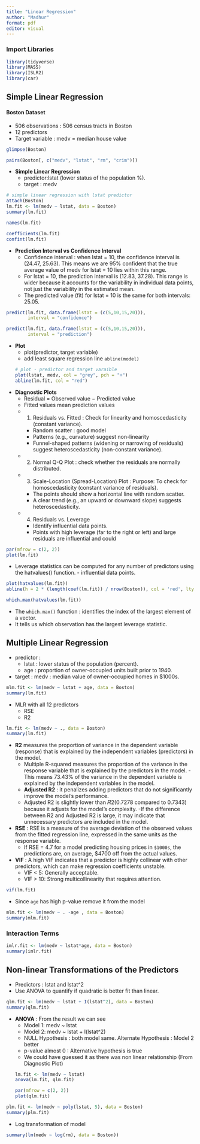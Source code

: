 ```yaml
---
title: "Linear Regression"
author: "Madhur"
format: pdf
editor: visual
---
```

### Import Libraries 

```r
library(tidyverse)
library(MASS)
library(ISLR2)
library(car)
```

## Simple Linear Regression 

#### Boston Dataset
* 506 observations : 506 census tracts in Boston 
* 12 predictors 
* Target variable : medv = median house value


```r
glimpse(Boston)
```
```r
pairs(Boston[, c("medv", "lstat", "rm", "crim")])

```



* **Simple Linear Regression**  
  - predictor:lstat (lower status of the population %).
  - target : medv 

```r
# simple linear regression with lstat predictor 
attach(Boston)
lm.fit <- lm(medv ~ lstat, data = Boston)
summary(lm.fit)
```
```r
names(lm.fit)
```

```r
coefficients(lm.fit)
confint(lm.fit)
```
* **Prediction Interval vs Confidence Interval**
   - Confidence interval : when lstat = 10, the confidence interval is (24.47, 25.63). 
   This means we are 95% confident that the true average value of medv for lstat = 10 lies within this range.
   - For lstat = 10, the prediction interval is (12.83, 37.28). 
   This range is wider because it accounts for the variability in individual data points, not just the variability in the     estimated mean.
   - The predicted value (fit) for lstat = 10 is the same for both intervals: 25.05.

```r
predict(lm.fit, data.frame(lstat = (c(5,10,15,20))),
        interval = "confidence")
```
```r
predict(lm.fit, data.frame(lstat = (c(5,10,15,20))),
        interval = "prediction")
```
* **Plot** 
    - plot(predictor, target variable)
    - add least square regression line `abline(model)` 
```r
# plot - predictor and target varaible 
plot(lstat, medv, col = "grey", pch = "+")
abline(lm.fit, col = "red")
```


* **Diagnostic Plots**
    - Residual = Observed value − Predicted value
    - Fitted values mean prediction values
    - 1. Residuals vs. Fitted : Check for linearity and homoscedasticity (constant variance).
      - Random scatter : good model 
      - Patterns (e.g., curvature) suggest non-linearity
      - Funnel-shaped patterns (widening or narrowing of residuals) suggest heteroscedasticity (non-constant variance).
    - 2. Normal Q-Q Plot : check whether the residuals are normally distributed.
    - 3. Scale-Location (Spread-Location) Plot : Purpose: To check for homoscedasticity (constant variance of residuals).
      - The points should show a horizontal line with random scatter.
      - A clear trend (e.g., an upward or downward slope) suggests heteroscedasticity.
    - 4. Residuals vs. Leverage
      - Identify influential data points.
      - Points with high leverage (far to the right or left) and large residuals are influential and could

```r
par(mfrow = c(2, 2))
plot(lm.fit)
```
* Leverage statistics can be computed for any number of predictors using the hatvalues() function. - influential data points.
```r
plot(hatvalues(lm.fit))
abline(h = 2 * (length(coef(lm.fit)) / nrow(Boston)), col = 'red', lty =2 )
```
```r
which.max(hatvalues(lm.fit))
```
* The `which.max()` function :  identifies the index of the largest element of a vector. 
* It tells us which observation has the largest leverage statistic.


## Multiple Linear Regression
* predictor : 
    - lstat : lower status of the population (percent).
    - age : proportion of owner-occupied units built prior to 1940.
* target : medv : median value of owner-occupied homes in $1000s.


```r
mlm.fit <- lm(medv ~ lstat + age, data = Boston)
summary(lm.fit)
```


* MLR with all 12 predictors 
  - RSE 
  - R2
  

```r
lm.fit <- lm(medv ~ ., data = Boston)
summary(lm.fit)
```
* **R2** measures the proportion of variance in the dependent variable (response) that is explained by the independent     variables (predictors) in the model.
  - Multiple R-squared measures the proportion of the variance in the response variable that is explained by the predictors in the model.
  -This means 73.43% of the variance in the dependent variable is explained by the independent variables in the model.
  - **Adjusted R2** : it penalizes adding predictors that do not significantly improve the model's performance.
  - Adjusted R2 is slightly lower than 𝑅2(0.7278 compared to 0.7343) because it adjusts for the model's complexity.
  -If the difference between R2 and Adjusted R2 is large, it may indicate that unnecessary predictors are included in the model.

* **RSE** : RSE is a measure of the average deviation of the observed values from the fitted regression line, expressed in the same units as the response variable.
  - If RSE = 4.7 for a model predicting housing prices in `$1000s`, the predictions are, on average, $4700 off from the      actual values.
  
* **VIF** : A high VIF indicates that a predictor is highly collinear with other predictors, which can make regression       coefficients unstable.
    - VIF < 5: Generally acceptable.
    - VIF > 10: Strong multicollinearity that requires attention.

```r
vif(lm.fit)

```

* Since `age` has high p-value remove it from the model 

```r
mlm.fit <- lm(medv ~ . -age , data = Boston)
summary(mlm.fit)
```

### Interaction Terms

```r
imlr.fit <- lm(medv ~ lstat*age, data = Boston)
summary(imlr.fit)
```

## Non-linear Transformations of the Predictors

* Predictors : lstat and lstat^2
* Use ANOVA to quantify if quadratic is better fit than linear. 
```r
qlm.fit <- lm(medv ~ lstat + I(lstat^2), data = Boston)
summary(qlm.fit)
```
* **ANOVA** : From the result we can see
  - Model 1: medv ~ lstat
  - Model 2: medv ~ lstat + I(lstat^2)
  - NULL Hypothesis : both model same. Alternate Hypothesis : Model 2 better 
  - p-value almost 0 : Alternative hypothesis is true 
  - We could have guessed it as there was non linear relationship (From Diagnostic Plot)
```r
lm.fit <- lm(medv ~ lstat)
anova(lm.fit, qlm.fit)
```
```r
par(mfrow = c(2, 2))
plot(qlm.fit)
```

```r
plm.fit <- lm(medv ~ poly(lstat, 5), data = Boston)
summary(plm.fit)
```
* Log transformation of model 
```r
summary(lm(medv ~ log(rm), data = Boston))
```


